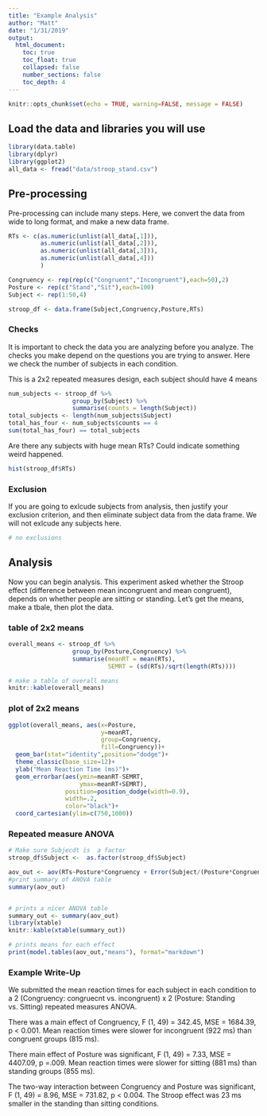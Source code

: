 ```yaml
---
title: "Example Analysis"
author: "Matt"
date: "1/31/2019"
output: 
  html_document:
    toc: true
    toc_float: true
    collapsed: false
    number_sections: false
    toc_depth: 4
---
```


```r
knitr::opts_chunk$set(echo = TRUE, warning=FALSE, message = FALSE)
```

## Load the data and libraries you will use

```r
library(data.table)
library(dplyr)
library(ggplot2)
all_data <- fread("data/stroop_stand.csv")
```

## Pre-processing

Pre-processing can include many steps. Here, we convert the data from wide to long format, and make a new data frame.

```r
RTs <- c(as.numeric(unlist(all_data[,1])),
         as.numeric(unlist(all_data[,2])),
         as.numeric(unlist(all_data[,3])),
         as.numeric(unlist(all_data[,4]))
         )

Congruency <- rep(rep(c("Congruent","Incongruent"),each=50),2)
Posture <- rep(c("Stand","Sit"),each=100)
Subject <- rep(1:50,4)

stroop_df <- data.frame(Subject,Congruency,Posture,RTs)
```

### Checks

It is important to check the data you are analyzing before you analyze. The checks you make depend on the questions you are trying to answer. Here we check the number of subjects in each condition.

This is a 2x2 repeated measures design, each subject should have 4 means

```r
num_subjects <- stroop_df %>%
                  group_by(Subject) %>%
                  summarise(counts = length(Subject))
total_subjects <- length(num_subjects$Subject)
total_has_four <- num_subjects$counts == 4
sum(total_has_four) == total_subjects

```

Are there any subjects with huge mean RTs? Could indicate something weird happened.

```r
hist(stroop_df$RTs)
```

### Exclusion

If you are going to exlcude subjects from analysis, then justify your exclusion criterion, and then eliminate subject data from the data frame. We will not exlcude any subjects here.

```r
# no exclusions
```

## Analysis

Now you can begin analysis. This experiment asked whether the Stroop effect (difference between mean incongruent and mean congruent), depends on whether people are sitting or standing. Let's get the means, make a tbale, then plot the data.

### table of 2x2 means

```r
overall_means <- stroop_df %>%
                  group_by(Posture,Congruency) %>%
                  summarise(meanRT = mean(RTs),
                            SEMRT = (sd(RTs)/sqrt(length(RTs))))

# make a table of overall means
knitr::kable(overall_means)
```

### plot of 2x2 means

```r
ggplot(overall_means, aes(x=Posture,
                          y=meanRT, 
                          group=Congruency,
                          fill=Congruency))+
  geom_bar(stat="identity",position="dodge")+
  theme_classic(base_size=12)+
  ylab("Mean Reaction Time (ms)")+
  geom_errorbar(aes(ymin=meanRT-SEMRT,
                    ymax=meanRT+SEMRT),
                position=position_dodge(width=0.9),
                width=.2,
                color="black")+
  coord_cartesian(ylim=c(750,1000))
```

### Repeated measure ANOVA

```r
# Make sure Subjecdt is  a factor
stroop_df$Subject <-  as.factor(stroop_df$Subject)

aov_out <- aov(RTs~Posture*Congruency + Error(Subject/(Posture*Congruency)), stroop_df)
#print summary of ANOVA table
summary(aov_out)


# prints a nicer ANOVA table
summary_out <- summary(aov_out)
library(xtable)
knitr::kable(xtable(summary_out))

# prints means for each effect
print(model.tables(aov_out,"means"), format="markdown")

```
 
### Example Write-Up
 
 We submitted the mean reaction times for each subject in each condition to a 2 (Congruency: congruecnt vs. incongruent) x 2 (Posture: Standing vs. Sitting) repeated measures ANOVA.

There was a main effect of Congruency, F (1, 49) = 342.45, MSE = 1684.39, p < 0.001. Mean reaction times were slower for incongruent (922 ms) than congruent groups (815 ms).

There main effect of Posture was significant, F (1, 49) = 7.33, MSE = 4407.09, p =.009. Mean reaction times were slower for sitting (881 ms) than standing groups (855 ms).

The two-way interaction between Congruency and Posture was significant, F (1, 49) = 8.96, MSE = 731.82, p < 0.004. The Stroop effect was 23 ms smaller in the standing than sitting conditions.




